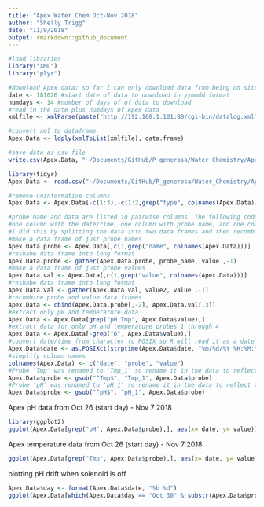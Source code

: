 ```yaml
---
title: "Apex Water Chem Oct-Nov 2018"
author: "Shelly Trigg"
date: "11/9/2018"
output: rmarkdown::github_document
---
```

```r
#load libraries
library("XML")  
library("plyr")

#download Apex data; so far I can only download data from being on site using this code
date <- 181026 #start date of data to download in yymmdd format   
numdays <- 14 #number of days of of data to download  
#read in the date plus numdays of Apex data
xmlfile <- xmlParse(paste("http://192.168.1.101:80/cgi-bin/datalog.xml?sdate=",date,"&days=",numdays)) 

#convert xml to dataframe
Apex.Data <- ldply(xmlToList(xmlfile), data.frame) 

#save data as csv file
write.csv(Apex.Data, "~/Documents/GitHub/P_generosa/Water_Chemistry/Apex_data_20181026-20181107.csv", quote =FALSE, row.names = FALSE)
```

```r
library(tidyr)
Apex.Data <- read.csv("~/Documents/GitHub/P_generosa/Water_Chemistry/Apex_data_20181026-20181107.csv", stringsAsFactors = FALSE)

#remove uninformative columns
Apex.Data <- Apex.Data[-c(1:3),-c(1:2,grep("type", colnames(Apex.Data)))]

#probe name and data are listed in pairwise columns. The following code reorganizes the table to have 
#one column with the date/time, one column with probe name, and one colum with probe value.
#I did this by splitting the data into two data frames and then recombining them. There is probably a better way to do this.
#make a data frame of just probe names
Apex.Data.probe <- Apex.Data[,c(1,grep("name", colnames(Apex.Data)))]
#reshabe data frame into long format
Apex.Data.probe <- gather(Apex.Data.probe, probe_name, value ,-1)
#make a data frame of just probe values
Apex.Data.val <- Apex.Data[,c(1,grep("value", colnames(Apex.Data)))]
#reshabe data frame into long format
Apex.Data.val <- gather(Apex.Data.val, value2, value ,-1)
#recombine probe and value data frames
Apex.Data <- cbind(Apex.Data.probe[,-2], Apex.Data.val[,3])
#extract only pH and temperature data
Apex.Data <- Apex.Data[grep("pH|Tmp", Apex.Data$value),]
#extract data for only pH and temperature probes 1 through 4
Apex.Data <- Apex.Data[-grep("6", Apex.Data$value),]
#convert date/time from character to POSIX so R will read it as a date
Apex.Data$date <- as.POSIXct(strptime(Apex.Data$date, "%m/%d/%Y %H:%M:%S"))
#simplify column names
colnames(Apex.Data) <- c("date", "probe", "value")
#Probe 'Tmp' was renamed to 'Tmp_1' so rename it in the data to reflect that
Apex.Data$probe <- gsub("^Tmp$", "Tmp_1", Apex.Data$probe)
#Probe 'pH' was renamed to 'pH_1' so rename it in the data to reflect that
Apex.Data$probe <- gsub("^pH$", "pH_1", Apex.Data$probe)
```

Apex pH data from Oct 26 (start day) - Nov 7 2018
```r
library(ggplot2)
ggplot(Apex.Data[grep("pH", Apex.Data$probe),], aes(x= date, y= value)) + geom_point() + scale_x_datetime("date", date_breaks = "day", date_labels = "%b %d", expand = c(0,0), minor_breaks = NULL) + xlab("Date") + ylab("pH")  + facet_wrap(~probe, scale = "free") + theme(axis.text.x=element_text(angle = 90, hjust = 0))
```

Apex temperature data from Oct 26 (start day) - Nov 7 2018
```r
ggplot(Apex.Data[grep("Tmp", Apex.Data$probe),], aes(x= date, y= value)) + geom_point() + scale_x_datetime("date", date_breaks = "day", date_labels = "%b %d", expand = c(0,0), minor_breaks = NULL) + xlab("Date") + ylab("Temp (Celcius)")  + facet_wrap(~probe, scale = "free") + theme(axis.text.x=element_text(angle = 90, hjust = 0))
```
plotting pH drift when solenoid is off
```r
Apex.Data$day <- format(Apex.Data$date, "%b %d")
ggplot(Apex.Data[which(Apex.Data$day == "Oct 30" & substr(Apex.Data$probe,0,3) == "pH_"),], aes(x= date, y= value, color = probe)) + geom_point() + xlab("Date") + ylab("pH")  + facet_wrap(~day, scale = "free") + theme(axis.text.x=element_text(angle = 90, hjust = 0)) + scale_x_datetime("date", date_breaks = "hour", date_labels = "%H", expand = c(0,0), minor_breaks = NULL)
```
